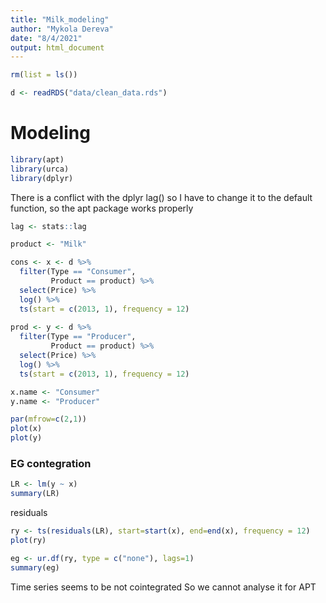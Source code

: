 ```yaml
---
title: "Milk_modeling"
author: "Mykola Dereva"
date: "8/4/2021"
output: html_document
---
```




```r
rm(list = ls())
```

```r
d <- readRDS("data/clean_data.rds")
```


# Modeling 

```r
library(apt)
library(urca)
library(dplyr)
```




There is a conflict with the dplyr lag() so I have to change it to the default 
function, so the apt package works properly 

```r
lag <- stats::lag
```



```r
product <- "Milk"

cons <- x <- d %>% 
  filter(Type == "Consumer",
         Product == product) %>% 
  select(Price) %>% 
  log() %>% 
  ts(start = c(2013, 1), frequency = 12)
  
prod <- y <- d %>% 
  filter(Type == "Producer",
         Product == product) %>% 
  select(Price) %>% 
  log() %>% 
  ts(start = c(2013, 1), frequency = 12)

x.name <- "Consumer"
y.name <- "Producer"
```

```r
par(mfrow=c(2,1))
plot(x)
plot(y)
```







### EG contegration


```r
LR <- lm(y ~ x)
summary(LR)
```



residuals
```r
ry <- ts(residuals(LR), start=start(x), end=end(x), frequency = 12)
plot(ry)
```



```r
eg <- ur.df(ry, type = c("none"), lags=1)
summary(eg)
```
Time series seems to be not cointegrated
So we cannot analyse it for APT



